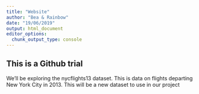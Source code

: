 ```yaml
---
title: "Website"
author: "Bea & Rainbow"
date: "19/06/2019"
output: html_document
editor_options: 
  chunk_output_type: console
---
```


## This is a Github trial

We’ll be exploring the nycflights13 dataset. This is data on flights departing New York City in 2013. This will be a new dataset to use in our project

